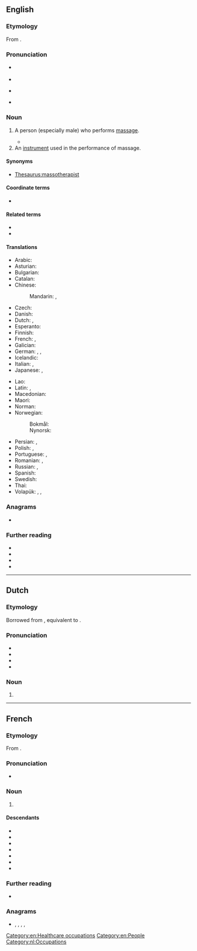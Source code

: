 {{also|Masseur}}
==English==

===Etymology===
From {{bor|en|fr|masseur}}.

===Pronunciation===
* {{a|UK}} {{IPA|en|/məˈsɜː/}}
* {{audio|en|LL-Q1860 (eng)-Vealhurl-masseur.wav|Audio (UK)}}
* {{a|US}} {{IPA|en|/məˈsuːɹ/|/məˈsɚ/}}
* {{rhymes|en|ɜː|uːɹ|ə(ɹ)|s=2|q1=UK|q2=US|q3=US}}

===Noun===
{{head|en|noun|plural|masseurs|feminine|masseuse}}

# {{lb|en|massage}} A person (especially male) who performs [[massage]].
#* {{quote-book|en|year=1978|author=Ted Bistroff|title=Massage Parlor Stud|passage=You each get a regular massage by a naked '''masseur'''.}}
# An [[instrument]] used in the performance of massage. <!--Webster 1913 supplement-->

====Synonyms====
* [[Thesaurus:massotherapist]]

====Coordinate terms====
* {{l|en|masseuse}}

====Related terms====
* {{l|en|massage}}
* {{l|en|masseuse}}

====Translations====
{{trans-top|a person who performs massage}}
* Arabic: {{t|ar|مُدَلِّك|m}}
* Asturian: {{t|ast|masaxista|m|f}}
* Bulgarian: {{t+|bg|масажи́ст|m}}
* Catalan: {{t|ca|massatgista|m|f}}
* Chinese:
*: Mandarin: {{t+|cmn|按摩師|sc=Hani}}, {{t+|cmn|按摩师|tr=ànmóshī|sc=Hani}}
* Czech: {{t+|cs|masér|m}}
* Danish: {{t+|da|massør|c}}
* Dutch: {{t+|nl|masseur|m}}, {{t+|nl|masseuse|f}}
* Esperanto: {{t|eo|masaĝisto}}
* Finnish: {{t+|fi|hieroja}}
* French: {{t+|fr|masseur|m}}, {{t+|fr|masseuse|f}}
* Galician: {{t|gl|masaxista|m|f}}
* German: {{t+|de|Masseur|m}}, {{t+|de|Masseurin|f}}, {{t+|de|Masseuse|f}} {{qualifier|dated feminine form or sexual connotation}}
* Icelandic: {{t|is|nuddari|m}}
* Italian: {{t+|it|massaggiatore|m}}, {{t|it|massaggiatrice|f}}
* Japanese: {{t|ja|マッサージ師|tr=massāji-shi|sc=Jpan}}, {{t+|ja|按摩|tr=あんま, anma|sc=Jpan}}
{{trans-mid}}
* Lao: {{t|lo|ຫມໍນວດ}}
* Latin: {{t|la|trāctātor|m}}, {{t|la|unctor|m}}
* Macedonian: {{t|mk|масер|m}}
* Maori: {{t|mi|kaikōmuru}}
* Norman: {{t|nrf|masseux|m}}
* Norwegian:
*: Bokmål: {{t|nb|massør|m}}
*: Nynorsk: {{t|nn|massør|m}}
* Persian: {{t+|fa|ماساژور|tr=mâsâžor|sc=fa-Arab}}, {{t+|fa|ماسور|tr=mâsor|sc=fa-Arab}} {{qualifier|male or female, rare}}
* Polish: {{t+|pl|masażysta|m}}, {{t+|pl|masażystka|f}}
* Portuguese: {{t+|pt|massagista|m|f}}, {{t|pt|massageador|m}}
* Romanian: {{t+|ro|maseur|m}}, {{t|ro|maseuză|f}}
* Russian: {{t+|ru|массажи́ст|m}}, {{t+|ru|массажи́стка|f}}
* Spanish: {{t+|es|masajista|m|f}}
* Swedish: {{t+|sv|massör|c}}
* Thai: {{t|th|หมอนวด}}
* Volapük: {{t|vo|masetan|m|f}}, {{t|vo|himasetan|m}}, {{t|vo|jimasetan|f}}
{{trans-bottom}}

===Anagrams===
* {{anagrams|en|a=aemrssu|Erasmus|Mausers|Semraus|amusers|assumer}}

===Further reading===
* {{R:Collins}}
* {{R:Lexico}}
* {{R:Merriam-Webster}}
* {{R:Cambridge}}

[[Category:en:Healthcare occupations]]
[[Category:en:People]]

----

==Dutch==

===Etymology===
Borrowed from {{bor|nl|fr|masseur}}, equivalent to {{af|nl|masseren|-eur}}.

===Pronunciation===
* {{IPA|nl|/mɑˈsøːr/}}
* {{audio|nl|Nl-masseur.ogg|Audio}}
* {{hyphenation|nl|mas|seur}}
* {{rhymes|nl|øːr}}

===Noun===
{{nl-noun|m|-s|masseurtje|f=masseuse}}

# {{l|en|masseur}}

[[Category:nl:Occupations]]

----

==French==

===Etymology===
From {{af|fr|masser|-eur}}.

===Pronunciation===
* {{fr-IPA}}

===Noun===
{{fr-noun|m|f=+}}

# {{lb|fr|massage}} {{l|en|masseur}}

====Descendants====
* {{desc|en|masseur|bor=1}}
* {{desc|cs|masér|bor=1}}
* {{desc|da|massør|bor=1}}
* {{desc|de|Masseur|bor=1}}
* {{desc|nl|masseur|bor=1}}
* {{desc|tr|masör|bor=1}}
* {{desc|ro|masor|bor=1}}

===Further reading===
* {{R:TLFi}}

===Anagrams===
* {{l|fr|assumer}}, {{l|fr|mesuras}}, {{l|fr|murasse}}, {{l|fr|museras}}, {{l|fr|résumas}}
